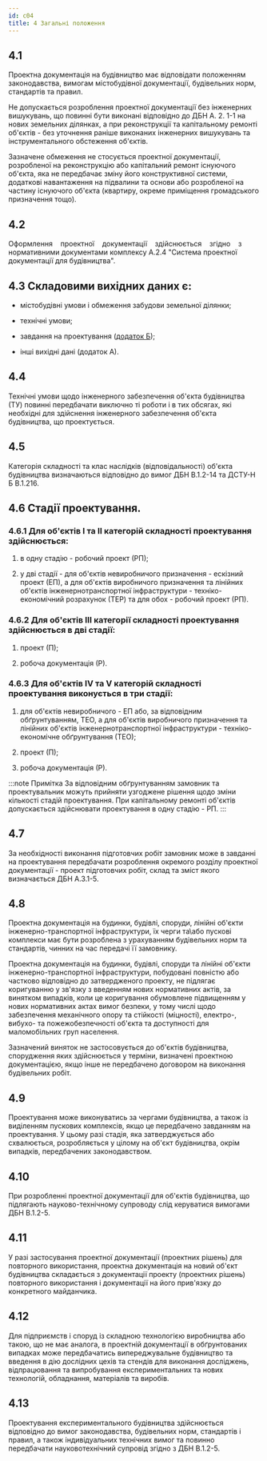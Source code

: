 ```yaml
---
id: c04
title: 4 Загальні положення
---
```


## 4.1
Проектна документація на будівництво має відповідати положенням законодавства, вимогам містобудівної документації, будівельних норм, стандартів та правил.

Не допускається розроблення проектної документації без інженерних вишукувань, що повинні бути виконані відповідно до ДБН А. 2. 1-1 на нових земельних ділянках, а при реконструкції та капітальному ремонті об'єктів - без уточнення раніше виконаних інженерних вишукувань та інструментального обстеження об'єктів.

Зазначене обмеження не стосується проектної документації, розробленої на реконструкцію або капітальний ремонт існуючого об'єкта, яка не передбачає зміну його конструктивної системи, додаткові навантаження на підвалини та основи або розробленої на частину існуючого об'єкта (квартиру, окреме приміщення громадського призначення тощо).

## 4.2
Оформлення    проектної    документації    здійснюється    згідно    з нормативними документами комплексу А.2.4 "Система проектної документації для будівництва".

## 4.3 Складовими вихідних даних є:

- містобудівні умови і обмеження забудови земельної ділянки;

- технічні умови;

- завдання на проектування ([додаток Б](../a)); 

- інші вихідні дані (додаток А).

## 4.4
Технічні умови щодо інженерного забезпечення об'єкта будівництва (ТУ) повинні передбачати виключно ті роботи і в тих обсягах, які необхідні для здійснення інженерного забезпечення об'єкта будівництва, що проектується.

## 4.5
Категорія складності та клас наслідків (відповідальності) об'єкта будівництва визначаються відповідно до вимог ДБН В.1.2-14 та ДСТУ-Н Б В.1.216.

## 4.6 Стадії проектування.

### 4.6.1 Для об'єктів І та II категорій складності проектування здійснюється:

1. в одну стадію - робочий проект (РП);

2. у дві стадії - для об'єктів невиробничого призначення - ескізний проект (ЕП), а для об'єктів виробничого призначення та лінійних об'єктів інженернотранспортної інфраструктури - техніко-економічний розрахунок (ТЕР) та для обох - робочий проект (РП).

### 4.6.2 Для об'єктів III категорії складності проектування здійснюється в дві стадії:

1. проект (П);

2. робоча документація (Р).

### 4.6.3 Для об'єктів IV та V категорій складності проектування виконується в три стадії:

1. для об'єктів невиробничого - ЕП або, за відповідним обґрунтуванням, ТЕО, а для об'єктів виробничого призначення та лінійних об'єктів інженернотранспортної інфраструктури - техніко-економічне обґрунтування (ТЕО);

2. проект (П);

3. робоча документація (Р).


:::note Примітка
За відповідним обґрунтуванням замовник та проектувальник можуть прийняти узгоджене рішення щодо зміни кількості стадій проектування. При капітальному ремонті об'єктів допускається здійснювати проектування в одну стадію - РП.
:::

## 4.7
За необхідності виконання підготовчих робіт замовник може в завданні на проектування передбачати розроблення окремого розділу проектної документації - проект підготовчих робіт, склад та зміст якого визначається ДБН А.3.1-5.

## 4.8
Проектна документація на будинки, будівлі, споруди, лінійні об'єкти інженерно-транспортної інфраструктури, їх черги та\\або пускові комплекси має бути розроблена з урахуванням будівельних норм та стандартів, чинних на час передачі її замовнику.

Проектна документація на будинки, будівлі, споруди та лінійні об'єкти інженерно-транспортної інфраструктури, побудовані повністю або частково відповідно до затвердженого проекту, не підлягає коригуванню у зв'язку з введенням нових нормативних актів, за винятком випадків, коли це коригування обумовлене підвищенням у нових нормативних актах вимог безпеки, у тому числі щодо забезпечення механічного опору та стійкості (міцності), електро-, вибухо- та пожежобезпечності об'єкта та доступності для маломобільних груп населення.

Зазначений виняток не застосовується до об'єктів будівництва, спорудження яких здійснюється у терміни, визначені проектною документацією, якщо інше не передбачено договором на виконання будівельних робіт.

## 4.9
Проектування може виконуватись за чергами будівництва, а також із виділенням пускових комплексів, якщо це передбачено завданням на проектування. У цьому разі стадія, яка затверджується або схвалюється, розробляється у цілому на об'єкт будівництва, окрім випадків, передбачених законодавством.

## 4.10
При розробленні проектної документації для об'єктів будівництва, що підлягають науково-технічному супроводу слід керуватися вимогами ДБН В.1.2-5.

## 4.11
У разі застосування проектної документації (проектних рішень) для повторного використання, проектна документація на новий об'єкт будівництва складається з документації проекту (проектних рішень) повторного використання і документації на його прив'язку до конкретного майданчика.

## 4.12
Для підприємств і споруд із складною технологією виробництва або такою, що не має аналога, в проектній документації в обґрунтованих випадках може передбачатись випереджувальне будівництво та введення в дію дослідних цехів та стендів для виконання досліджень, відпрацювання та випробування експериментальних та нових технологій, обладнання, матеріалів та виробів.

## 4.13
Проектування експериментального будівництва здійснюється відповідно до вимог законодавства, будівельних норм, стандартів і правил, а також індивідуальних технічних вимог та повинно передбачати науковотехнічний супровід згідно з ДБН В.1.2-5.
